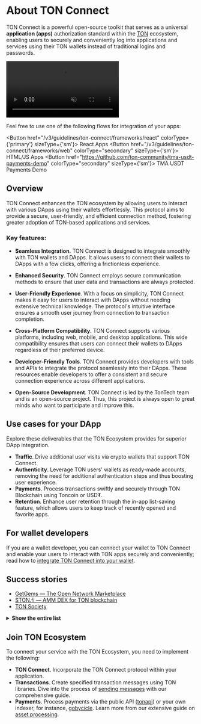

# About TON Connect

TON Connect is a powerful open-source toolkit that serves as a universal **application (apps)** authorization standard within the [TON](/v3/concepts/dive-into-ton/introduction) ecosystem, enabling users to securely and conveniently log into applications and services using their TON wallets instead of traditional logins and passwords.

<div style={{width: '100%', textAlign:'center', margin: '10pt auto'}}>
  <video style={{width: '100%',maxWidth: '600px', borderRadius: '10pt'}} muted={true} autoPlay={true} loop={true}>
    <source src="/files/TonConnect.mp4" type="video/mp4" />
    Your browser does not support video tags.
  </video>
</div>

Feel free to use one of the following flows for integration of your apps:

<Button href="/v3/guidelines/ton-connect/frameworks/react" colorType={'primary'} sizeType={'sm'}>
React Apps
</Button>
<Button href="/v3/guidelines/ton-connect/frameworks/web"
        colorType="secondary" sizeType={'sm'}>
HTML/JS Apps
</Button>
<Button href="https://github.com/ton-community/tma-usdt-payments-demo"
        colorType="secondary" sizeType={'sm'}>
TMA USDT Payments Demo
</Button>

## Overview

TON Connect enhances the TON ecosystem by allowing users to interact with various DApps using their wallets effortlessly. This protocol aims to provide a secure, user-friendly, and efficient connection method, fostering greater adoption of TON-based applications and services.

### Key features:

- **Seamless Integration**. TON Connect is designed to integrate smoothly with TON wallets and DApps. It allows users to connect their wallets to DApps with a few clicks, offering a frictionless experience.

- **Enhanced Security**. TON Connect employs secure communication methods to ensure that user data and transactions are always protected.

- **User-Friendly Experience**. With a focus on simplicity, TON Connect makes it easy for users to interact with DApps without needing extensive technical knowledge. The protocol's intuitive interface ensures a smooth user journey from connection to transaction completion.

- **Cross-Platform Compatibility**. TON Connect supports various platforms, including web, mobile, and desktop applications. This wide compatibility ensures that users can connect their wallets to DApps regardless of their preferred device.

- **Developer-Friendly Tools**. TON Connect provides developers with tools and APIs to integrate the protocol seamlessly into their DApps. These resources enable developers to offer a consistent and secure connection experience across different applications.

- **Open-Source Development**. TON Connect is led by the TonTech team and is an open-source project. Thus, this project is always open to great minds who want to participate and improve this.

## Use cases for your DApp

Explore these deliverables that the TON Ecosystem provides for superior DApp integration.

- **Traffic**. Drive additional user visits via crypto wallets that support TON Connect.
- **Authenticity**. Leverage TON users' wallets as ready-made accounts, removing the need for additional authentication steps and thus boosting user experience.
- **Payments**. Process transactions swiftly and securely through TON Blockchain using Toncoin or USD₮.
- **Retention**. Enhance user retention through the in-app list-saving feature, which allows users to keep track of recently opened and favorite apps.

## For wallet developers

If you are a wallet developer, you can connect your wallet to TON Connect and enable your users to interact with TON apps securely and conveniently; read how to [integrate TON Connect into your wallet](/v3/guidelines/ton-connect/wallet/).

## Success stories

- [GetGems — The Open Network Marketplace](https://getgems.io/)
- [STON.fi — AMM DEX for TON blockchain](https://ston.fi/)
- [TON Society](https://society.ton.org/activities/active)

<details>
  <summary><b>Show the entire list</b></summary>

- [getgems.io](https://getgems.io/)
- [fragment.com](https://fragment.com/) 
- [ston.fi](https://ston.fi/)
- [app.evaa.finance](https://app.evaa.finance/)
- [ton.diamonds](https://ton.diamonds/)
- [minter.ton.org](https://minter.ton.org/)
- [tonconsole.com/jetton/minter](https://tonconsole.com/jetton/minter)
- [dedust.io](https://dedust.io/swap)
- [vesting.ton.org](https://vesting.ton.org/)
- [tonverifier.live](https://verifier.ton.org/)
- [tonstarter.com](https://tonstarter.com/)
- [dns.ton.org](https://dns.ton.org/)
- [daolama.co](https://daolama.co/)
- [ton.vote](https://ton.vote/)

</details>

## Join TON Ecosystem

To connect your service with the TON Ecosystem, you need to implement the following:

- **TON Connect**. Incorporate the TON Connect protocol within your application.
- **Transactions**. Create specified transaction messages using TON libraries. Dive into the process of [sending messages](/v3/guidelines/ton-connect/guidelines/preparing-messages) with our comprehensive guide.
- **Payments**. Process payments via the public API ([tonapi](https://tonapi.io/)) or your own indexer, for instance, [gobycicle](http://github.com/gobicycle/bicycle). Learn more from our extensive guide on [asset processing](/v3/guidelines/DApps/asset-processing/payments-processing).

<Feedback />
